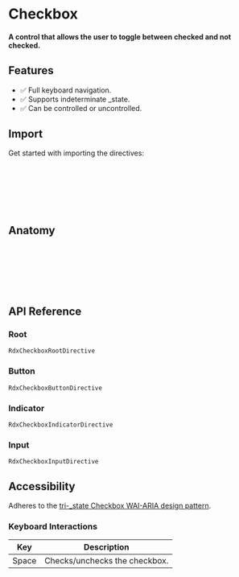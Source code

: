 
<Meta title="Primitives/Checkbox" />

# Checkbox

#### A control that allows the user to toggle between checked and not checked.

<Canvas sourceState="hidden" of={CheckboxDirectiveStories.Default} />

## Features

- ✅ Full keyboard navigation.
- ✅ Supports indeterminate \_state.
- ✅ Can be controlled or uncontrolled.

## Import

Get started with importing the directives:

```typescript
import {
  RdxCheckboxDirective,
  RdxCheckboxInputDirective,
  RdxCheckboxButtonDirective,
  RdxCheckboxIndicatorDirective
} from '@radix-ng/primitives/checkbox';
```

## Anatomy

```html
<div rdxCheckboxRoot>
    <button rdxCheckboxButton>
      <lucide-angular rdxCheckboxIndicator name="check" />
    </button>
    <input rdxCheckboxInput />
</div>
```

## API Reference

### Root
`RdxCheckboxRootDirective`

### Button
`RdxCheckboxButtonDirective`

### Indicator
`RdxCheckboxIndicatorDirective`

### Input
`RdxCheckboxInputDirective`

## Accessibility

Adheres to the [tri-\_state Checkbox WAI-ARIA design pattern](https://www.w3.org/WAI/ARIA/apg/patterns/checkbox).

### Keyboard Interactions

| Key   | Description                   |
|-------|-------------------------------|
| Space | Checks/unchecks the checkbox. |
